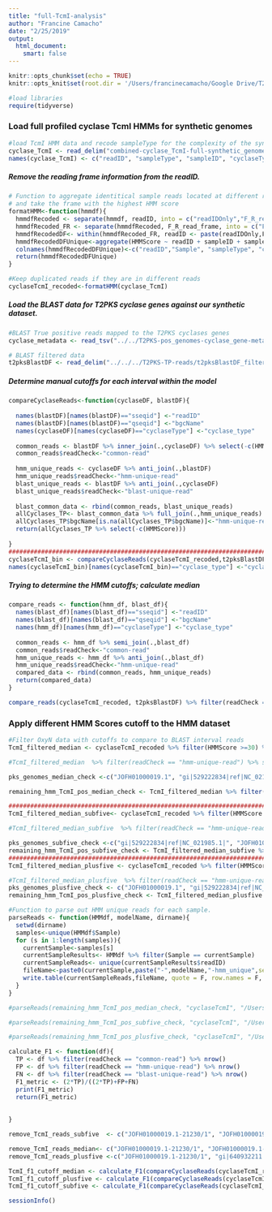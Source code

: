 ```yaml
---
title: "full-TcmI-analysis"
author: "Francine Camacho"
date: "2/25/2019"
output:
  html_document: 
    smart: false
---
```


```r
knitr::opts_chunk$set(echo = TRUE)
knitr::opts_knit$set(root.dir = '/Users/francinecamacho/Google Drive/T2PKS-paper/computational_analysis/synthetic_genomes/HMM-analysis/TcmI/version-2/')
```


```r
#load libraries
require(tidyverse)
```

### Load full profiled cyclase TcmI HMMs for synthetic genomes
```r
#load TcmI HMM data and recode sampleType for the complexity of the synthetic sample (#of genomes in samples)
cyclase_TcmI <- read_delim("combined-cyclase_TcmI-full-synthetic_genomes-results.txt",col_names = F, delim = "\t") 
names(cyclase_TcmI) <- c("readID", "sampleType", "sampleID", "cyclaseType", "HMMScore")
```

##### Remove the reading frame information from the readID. 
```r
# Function to aggregate identitical sample reads located at different reading frames 
# and take the frame with the highest HMM score
formatHMM<-function(hmmdf){
  hmmdfRecoded <- separate(hmmdf, readID, into = c("readIDOnly","F_R_read_frame"), sep = "/", extra = "merge")
  hmmdfRecoded_FR <- separate(hmmdfRecoded, F_R_read_frame, into = c("F_R","frameNumb"), sep = "_", extra = "merge")
  hmmdfRecodedDF<- within(hmmdfRecoded_FR, readID <- paste(readIDOnly,F_R, sep='/'))
  hmmdfRecodedDFUnique<-aggregate(HMMScore ~ readID + sampleID + sampleType + cyclaseType , hmmdfRecodedDF, max)
  colnames(hmmdfRecodedDFUnique)<-c("readID","Sample", "sampleType", "cyclaseType","HMMScore")
  return(hmmdfRecodedDFUnique)
}

#Keep duplicated reads if they are in different reads
cyclaseTcmI_recoded<-formatHMM(cyclase_TcmI)
```

##### Load the BLAST data for T2PKS cyclase genes against our synthetic dataset. 
```r
#BLAST True positive reads mapped to the T2PKS cyclases genes 
cyclase_metadata <- read_tsv("../../T2PKS-pos_genomes-cyclase_gene-metadata.txt", col_names = T) %>% filter(used_in_synthetic_metagenome == "Y") %>% select(c(11:9))

# BLAST filtered data 
t2pksBlastDF <- read_delim("../../../T2PKS-TP-reads/t2pksBlastDF_filter-results.txt", col_names = T, delim = "\t") %>% inner_join(.,cyclase_metadata, by= c("qseqid" = "nucl_cyclase_target_name") )%>% filter(cyclase_type == "TcmI") 

```

##### Determine manual cutoffs for each interval within the model
```r
compareCyclaseReads<-function(cyclaseDF, blastDF){
  
  names(blastDF)[names(blastDF)=="sseqid"] <-"readID"
  names(blastDF)[names(blastDF)=="qseqid"] <-"bgcName"
  names(cyclaseDF)[names(cyclaseDF)=="cyclaseType"] <-"cyclase_type"
  
  common_reads <- blastDF %>% inner_join(.,cyclaseDF) %>% select(-c(HMMScore))
  common_reads$readCheck<-"common-read"
  
  hmm_unique_reads <- cyclaseDF %>% anti_join(.,blastDF)
  hmm_unique_reads$readCheck<-"hmm-unique-read"
  blast_unique_reads <- blastDF %>% anti_join(.,cyclaseDF)
  blast_unique_reads$readCheck<-"blast-unique-read"
  
  blast_common_data <- rbind(common_reads, blast_unique_reads)
  allCyclases_TP<- blast_common_data %>% full_join(.,hmm_unique_reads) 
  allCyclases_TP$bgcName[is.na(allCyclases_TP$bgcName)]<-"hmm-unique-read"
  return(allCyclases_TP %>% select(-c(HMMScore)))
  
}
##############################################################################################
cyclaseTcmI_bin <- compareCyclaseReads(cyclaseTcmI_recoded,t2pksBlastDF)
names(cyclaseTcmI_bin)[names(cyclaseTcmI_bin)=="cyclase_type"] <-"cyclaseType"
```

##### Trying to determine the HMM cutoffs; calculate median 

```r

compare_reads <- function(hmm_df, blast_df){
  names(blast_df)[names(blast_df)=="sseqid"] <-"readID"
  names(blast_df)[names(blast_df)=="qseqid"] <-"bgcName"
  names(hmm_df)[names(hmm_df)=="cyclaseType"] <-"cyclase_type"
  
  common_reads <- hmm_df %>% semi_join(.,blast_df) 
  common_reads$readCheck<-"common-read"
  hmm_unique_reads <- hmm_df %>% anti_join(.,blast_df)
  hmm_unique_reads$readCheck<-"hmm-unique-read"
  compared_data <- rbind(common_reads, hmm_unique_reads)
  return(compared_data)
}

compare_reads(cyclaseTcmI_recoded, t2pksBlastDF) %>% filter(readCheck == "common-read") %>% mutate(medianScore = round(median(HMMScore))) %>% distinct(readCheck, medianScore) %>% ungroup()

```

### Apply different HMM Scores cutoff to the HMM dataset
```r
#Filter OxyN data with cutoffs to compare to BLAST interval reads 
TcmI_filtered_median <- cyclaseTcmI_recoded %>% filter(HMMScore >=30) %>% inner_join(.,cyclaseTcmI_bin)

#TcmI_filtered_median  %>% filter(readCheck == "hmm-unique-read") %>% separate(readID, c("scaffold_id", "rest_id"), sep = "-", remove = F) %>% distinct(scaffold_id)

pks_genomes_median_check <-c("JOFH01000019.1", "gi|529222834|ref|NC_021985.1|", "gi|640930959|gb|JJOH01000095.1|", "gi|640932211|gb|JJOH01000028.1|")

remaining_hmm_TcmI_pos_median_check <- TcmI_filtered_median %>% filter(readCheck == "hmm-unique-read") %>% separate(readID, c("scaffold_id", "rest_id"), sep = "-", remove = F) %>% filter(scaffold_id %in% pks_genomes_median_check)

####################################################################################
TcmI_filtered_median_subfive<- cyclaseTcmI_recoded %>% filter(HMMScore >=25) %>% inner_join(.,cyclaseTcmI_bin)

#TcmI_filtered_median_subfive  %>% filter(readCheck == "hmm-unique-read") %>% separate(readID, c("scaffold_id", "rest_id"), sep = "-", remove = F) %>% distinct(scaffold_id)

pks_genomes_subfive_check <-c("gi|529222834|ref|NC_021985.1|", "JOFH01000019.1", "gi|640932211|gb|JJOH01000028.1|", "AZXI01000013.1", "gi|640930959|gb|JJOH01000095.1|", "AZXI01000002.1")
remaining_hmm_TcmI_pos_subfive_check <- TcmI_filtered_median_subfive %>% filter(readCheck == "hmm-unique-read") %>% separate(readID, c("scaffold_id", "rest_id"), sep = "-", remove = F) %>% filter(scaffold_id %in% pks_genomes_subfive_check)
####################################################################################                                 
TcmI_filtered_median_plusfive <- cyclaseTcmI_recoded %>% filter(HMMScore>=35) %>% inner_join(.,cyclaseTcmI_bin)

#TcmI_filtered_median_plusfive  %>% filter(readCheck == "hmm-unique-read") %>% separate(readID, c("scaffold_id", "rest_id"), sep = "-", remove = F) %>% distinct(scaffold_id)
pks_genomes_plusfive_check <- c("JOFH01000019.1", "gi|529222834|ref|NC_021985.1|", "gi|640932211|gb|JJOH01000028.1|", "gi|640930959|gb|JJOH01000095.1|")
remaining_hmm_TcmI_pos_plusfive_check <- TcmI_filtered_median_plusfive %>% filter(readCheck == "hmm-unique-read") %>% separate(readID, c("scaffold_id", "rest_id"), sep = "-", remove = F) %>% filter(scaffold_id %in% pks_genomes_plusfive_check)

```


```r
#Function to parse out HMM unique reads for each sample. 
parseReads <- function(HMMdf, modelName, dirname){
  setwd(dirname)
  samples<-unique(HMMdf$Sample)
  for (s in 1:length(samples)){
    currentSample<-samples[s]
    currentSampleResults<- HMMdf %>% filter(Sample == currentSample)
    currentSampleReads<- unique(currentSampleResults$readID)
    fileName<-paste0(currentSample,paste("-",modelName,"-hmm_unique",sep =""), ".txt", sep ="")
    write.table(currentSampleReads,fileName, quote = F, row.names = F, col.names = F )
  }
}

#parseReads(remaining_hmm_TcmI_pos_median_check, "cyclaseTcmI", "/Users/francinecamacho/Google Drive/T2PKS-paper/computational_analysis/synthetic_genomes/HMM-analysis/TcmI/version-2/full_model-analysis/hmm-unique-analysis/median_score/")

#parseReads(remaining_hmm_TcmI_pos_subfive_check, "cyclaseTcmI", "/Users/francinecamacho/Google Drive/T2PKS-paper/computational_analysis/synthetic_genomes/HMM-analysis/TcmI/version-2/full_model-analysis/hmm-unique-analysis/minus_five_score")

#parseReads(remaining_hmm_TcmI_pos_plusfive_check, "cyclaseTcmI", "/Users/francinecamacho/Google Drive/T2PKS-paper/computational_analysis/synthetic_genomes/HMM-analysis/TcmI/version-2/full_model-analysis/hmm-unique-analysis/plus_five_score/")

```

```r

calculate_F1 <- function(df){
  TP <- df %>% filter(readCheck == "common-read") %>% nrow()
  FP <- df %>% filter(readCheck == "hmm-unique-read") %>% nrow()
  FN <- df %>% filter(readCheck == "blast-unique-read") %>% nrow()
  F1_metric <- (2*TP)/((2*TP)+FP+FN)
  print(F1_metric)
  return(F1_metric)
  
  
}

remove_TcmI_reads_subfive  <- c("JOFH01000019.1-21230/1", "JOFH01000019.1-22422/1", "JOFH01000019.1-13038/1", "gi|640932211|gb|JJOH01000028.1|-1466/2","gi|640932211|gb|JJOH01000028.1|-352/2","gi|640932211|gb|JJOH01000028.1|-5334/2" ,"gi|640932211|gb|JJOH01000028.1|-4710/1", "JOFH01000019.1-7282/2", "JOFH01000019.1-8106/2", "gi|640930959|gb|JJOH01000095.1|-13190/1", "JOFH01000019.1-15742/1", "JOFH01000019.1-11556/2", "JOFH01000019.1-4016/1", "gi|640930959|gb|JJOH01000095.1|-16936/2", "gi|640932211|gb|JJOH01000028.1|-4436/1", "gi|640932211|gb|JJOH01000028.1|-4340/1", "gi|640930959|gb|JJOH01000095.1|-12402/2", "JOFH01000019.1-12402/1", "JOFH01000019.1-11550/1", "JOFH01000019.1-10810/2", "JOFH01000019.1-15100/2")

remove_TcmI_reads_median<- c("JOFH01000019.1-21230/1", "JOFH01000019.1-22422/1", "gi|640932211|gb|JJOH01000028.1|-352/2", "gi|640932211|gb|JJOH01000028.1|-4710/1", "gi|640930959|gb|JJOH01000095.1|-13190/1", "JOFH01000019.1-4016/1", "gi|640930959|gb|JJOH01000095.1|-16936/2", "gi|640932211|gb|JJOH01000028.1|-4436/1", "gi|640932211|gb|JJOH01000028.1|-4340/1", "gi|640930959|gb|JJOH01000095.1|-12402/2", "JOFH01000019.1-12402/1", "JOFH01000019.1-11550/1", "JOFH01000019.1-10810/2", "JOFH01000019.1-14064/2", "JOFH01000019.1-15100/2")
remove_TcmI_reads_plusfive <-c("JOFH01000019.1-21230/1", "gi|640932211|gb|JJOH01000028.1|-352/2", "gi|640932211|gb|JJOH01000028.1|-4710/1", "gi|640930959|gb|JJOH01000095.1|-13190/1", "gi|640930959|gb|JJOH01000095.1|-16936/2", "gi|640932211|gb|JJOH01000028.1|-4436/1", "JOFH01000019.1-10810/2", "JOFH01000019.1-15100/2")

TcmI_f1_cutoff_median <- calculate_F1(compareCyclaseReads(cyclaseTcmI_recoded %>% filter(!readID %in% remove_TcmI_reads_median)  %>% filter(HMMScore >=30),t2pksBlastDF)) #0.621642
TcmI_f1_cutoff_plusfive <- calculate_F1(compareCyclaseReads(cyclaseTcmI_recoded %>% filter(!readID %in% remove_TcmI_reads_plusfive) %>% filter(HMMScore >=35),t2pksBlastDF)) #0.4304598
TcmI_f1_cutoff_subfive <- calculate_F1(compareCyclaseReads(cyclaseTcmI_recoded %>% filter(!readID %in% remove_TcmI_reads_subfive) %>% filter(HMMScore >=25),t2pksBlastDF)) #0.7641951
```

```r
sessionInfo()
```


